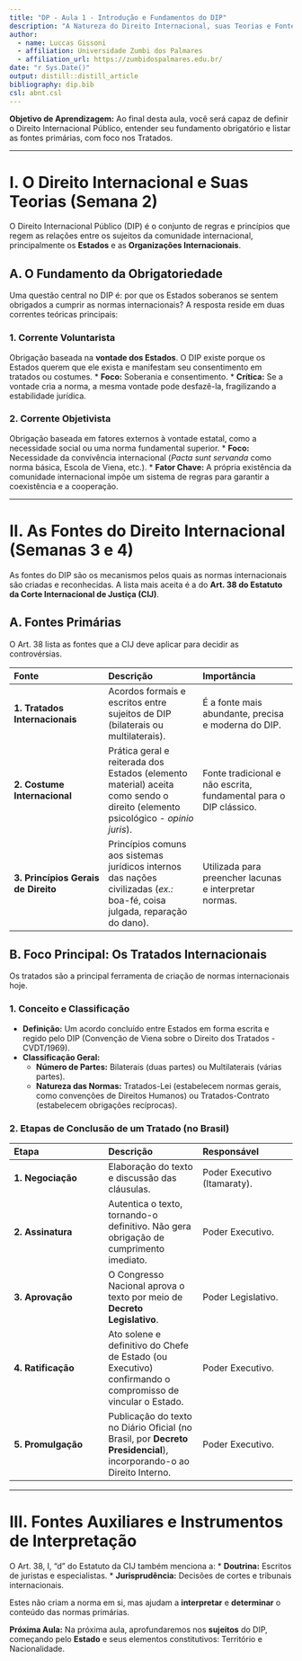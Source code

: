 ```yaml
---
title: "DP - Aula 1 - Introdução e Fundamentos do DIP"
description: "A Natureza do Direito Internacional, suas Teorias e Fontes Essenciais"
author:
  - name: Luccas Gissoni
  - affiliation: Universidade Zumbi dos Palmares
  - affiliation_url: https://zumbidospalmares.edu.br/
date: "r Sys.Date()"
output: distill::distill_article
bibliography: dip.bib
csl: abnt.csl
---
```


**Objetivo de Aprendizagem:** Ao final desta aula, você será capaz de definir o Direito Internacional Público, entender seu fundamento obrigatório e listar as fontes primárias, com foco nos Tratados.

---

# I. O Direito Internacional e Suas Teorias (Semana 2)

O Direito Internacional Público ($\text{DIP}$) é o conjunto de regras e princípios que regem as relações entre os sujeitos da comunidade internacional, principalmente os **Estados** e as **Organizações Internacionais**.

## A. O Fundamento da Obrigatoriedade

Uma questão central no $\text{DIP}$ é: por que os Estados soberanos se sentem obrigados a cumprir as normas internacionais? A resposta reside em duas correntes teóricas principais:

### 1. Corrente Voluntarista
Obrigação baseada na **vontade dos Estados**. O $\text{DIP}$ existe porque os Estados querem que ele exista e manifestam seu consentimento em tratados ou costumes.
* **Foco:** Soberania e consentimento.
* **Crítica:** Se a vontade cria a norma, a mesma vontade pode desfazê-la, fragilizando a estabilidade jurídica.

### 2. Corrente Objetivista
Obrigação baseada em fatores externos à vontade estatal, como a necessidade social ou uma norma fundamental superior.
* **Foco:** Necessidade da convivência internacional (*Pacta sunt servanda* como norma básica, Escola de Viena, etc.).
* **Fator Chave:** A própria existência da comunidade internacional impõe um sistema de regras para garantir a coexistência e a cooperação.

---

# II. As Fontes do Direito Internacional (Semanas 3 e 4)

As fontes do $\text{DIP}$ são os mecanismos pelos quais as normas internacionais são criadas e reconhecidas. A lista mais aceita é a do **$\text{Art.}$ 38 do $\text{Estatuto}$ da $\text{Corte}$ $\text{Internacional}$ de $\text{Justiça}$ ($\text{CIJ}$)**.

## A. Fontes Primárias

O $\text{Art.}$ 38 lista as fontes que a $\text{CIJ}$ deve aplicar para decidir as controvérsias.

| Fonte | Descrição | Importância |
| :--- | :--- | :--- |
| **1. Tratados Internacionais** | Acordos formais e escritos entre sujeitos de $\text{DIP}$ (bilaterais ou multilaterais). | É a fonte mais abundante, precisa e moderna do $\text{DIP}$. |
| **2. Costume Internacional** | Prática geral e reiterada dos Estados ($\text{elemento}$ material) aceita como sendo o direito ($\text{elemento}$ psicológico - *opinio juris*). | Fonte tradicional e não escrita, fundamental para o $\text{DIP}$ clássico. |
| **3. Princípios Gerais de Direito** | Princípios comuns aos sistemas jurídicos internos das nações civilizadas (*ex.:* boa-fé, coisa julgada, reparação do dano). | Utilizada para preencher lacunas e interpretar normas. |

## B. Foco Principal: Os Tratados Internacionais

Os tratados são a principal ferramenta de criação de normas internacionais hoje.

### 1. Conceito e Classificação
* **Definição:** Um acordo concluído entre Estados em forma escrita e regido pelo $\text{DIP}$ (Convenção de $\text{Viena}$ sobre o $\text{Direito}$ dos $\text{Tratados}$ - $\text{CVDT}$/1969).
* **Classificação $\text{Geral}$:**
    * **$\text{Número}$ de $\text{Partes}$:** Bilaterais (duas partes) ou Multilaterais (várias partes).
    * **$\text{Natureza}$ $\text{das}$ $\text{Normas}$:** Tratados-Lei (estabelecem normas gerais, como convenções de $\text{Direitos}$ $\text{Humanos}$) ou Tratados-Contrato (estabelecem obrigações recíprocas).

### 2. Etapas de Conclusão de um Tratado (no Brasil)

| Etapa | Descrição | Responsável |
| :--- | :--- | :--- |
| **1. $\text{Negociação}$** | Elaboração do texto e discussão das cláusulas. | Poder Executivo ($\text{Itamaraty}$). |
| **2. $\text{Assinatura}$** | Autentica o texto, tornando-o definitivo. Não gera obrigação de cumprimento imediato. | Poder Executivo. |
| **3. $\text{Aprovação}$** | O Congresso Nacional aprova o texto por meio de **Decreto Legislativo**. | Poder Legislativo. |
| **4. $\text{Ratificação}$** | Ato solene e definitivo do $\text{Chefe}$ de $\text{Estado}$ (ou $\text{Executivo}$) confirmando o compromisso de vincular o $\text{Estado}$. | Poder Executivo. |
| **5. $\text{Promulgação}$** | Publicação do texto no $\text{Diário}$ $\text{Oficial}$ (no $\text{Brasil}$, por **Decreto Presidencial**), incorporando-o ao Direito Interno. | Poder Executivo. |

---

# III. Fontes Auxiliares e Instrumentos de Interpretação

O $\text{Art.}$ 38, I, "d" do $\text{Estatuto}$ da $\text{CIJ}$ também menciona a:
* **Doutrina:** Escritos de juristas e especialistas.
* **Jurisprudência:** Decisões de cortes e tribunais internacionais.

Estes não criam a norma em si, mas ajudam a **interpretar** e **determinar** o conteúdo das normas primárias.

**Próxima Aula:** Na próxima aula, aprofundaremos nos **sujeitos** do $\text{DIP}$, começando pelo **Estado** e seus elementos constitutivos: $\text{Território}$ e $\text{Nacionalidade}$.
